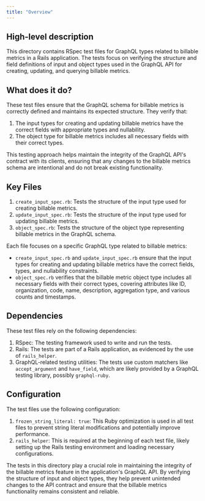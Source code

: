 ```yaml
---
title: "Overview"
---
```


## High-level description
This directory contains RSpec test files for GraphQL types related to billable metrics in a Rails application. The tests focus on verifying the structure and field definitions of input and object types used in the GraphQL API for creating, updating, and querying billable metrics.

## What does it do?
These test files ensure that the GraphQL schema for billable metrics is correctly defined and maintains its expected structure. They verify that:

1. The input types for creating and updating billable metrics have the correct fields with appropriate types and nullability.
2. The object type for billable metrics includes all necessary fields with their correct types.

This testing approach helps maintain the integrity of the GraphQL API's contract with its clients, ensuring that any changes to the billable metrics schema are intentional and do not break existing functionality.

## Key Files
1. `create_input_spec.rb`: Tests the structure of the input type used for creating billable metrics.
2. `update_input_spec.rb`: Tests the structure of the input type used for updating billable metrics.
3. `object_spec.rb`: Tests the structure of the object type representing billable metrics in the GraphQL schema.

Each file focuses on a specific GraphQL type related to billable metrics:

- `create_input_spec.rb` and `update_input_spec.rb` ensure that the input types for creating and updating billable metrics have the correct fields, types, and nullability constraints.
- `object_spec.rb` verifies that the billable metric object type includes all necessary fields with their correct types, covering attributes like ID, organization, code, name, description, aggregation type, and various counts and timestamps.

## Dependencies
These test files rely on the following dependencies:

1. RSpec: The testing framework used to write and run the tests.
2. Rails: The tests are part of a Rails application, as evidenced by the use of `rails_helper`.
3. GraphQL-related testing utilities: The tests use custom matchers like `accept_argument` and `have_field`, which are likely provided by a GraphQL testing library, possibly `graphql-ruby`.

## Configuration
The test files use the following configuration:

1. `frozen_string_literal: true`: This Ruby optimization is used in all test files to prevent string literal modifications and potentially improve performance.
2. `rails_helper`: This is required at the beginning of each test file, likely setting up the Rails testing environment and loading necessary configurations.

The tests in this directory play a crucial role in maintaining the integrity of the billable metrics feature in the application's GraphQL API. By verifying the structure of input and object types, they help prevent unintended changes to the API contract and ensure that the billable metrics functionality remains consistent and reliable.